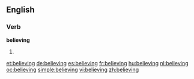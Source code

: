 ==English==

===Verb===
'''believing'''

# {{present participle of|[[believe]]}}

[[et:believing]]
[[de:believing]]
[[es:believing]]
[[fr:believing]]
[[hu:believing]]
[[nl:believing]]
[[oc:believing]]
[[simple:believing]]
[[vi:believing]]
[[zh:believing]]